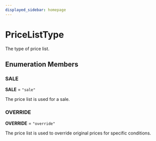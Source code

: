 ```yaml
---
displayed_sidebar: homepage
---
```



# PriceListType

The type of price list.

## Enumeration Members

### SALE

 **SALE** = `"sale"`

The price list is used for a sale.

### OVERRIDE

 **OVERRIDE** = `"override"`

The price list is used to override original prices for specific conditions.
